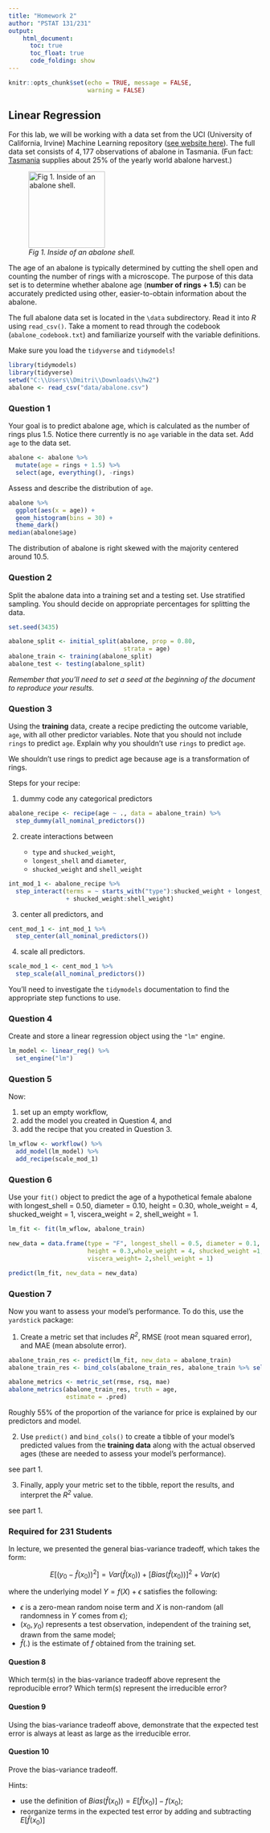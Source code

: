 ```yaml
---
title: "Homework 2"
author: "PSTAT 131/231"
output:
    html_document:
      toc: true
      toc_float: true
      code_folding: show
---
```


```r
knitr::opts_chunk$set(echo = TRUE, message = FALSE,
                      warning = FALSE)
```

## Linear Regression

For this lab, we will be working with a data set from the UCI (University of California, Irvine) Machine Learning repository ([see website here](http://archive.ics.uci.edu/ml/datasets/Abalone)). The full data set consists of $4,177$ observations of abalone in Tasmania. (Fun fact: [Tasmania](https://en.wikipedia.org/wiki/Tasmania "Tasmania") supplies about $25\%$ of the yearly world abalone harvest.)

![*Fig 1. Inside of an abalone shell.*](https://cdn.shopify.com/s/files/1/1198/8002/products/1d89434927bffb6fd1786c19c2d921fb_2000x_652a2391-5a0a-4f10-966c-f759dc08635c_1024x1024.jpg?v=1582320404){width="152"}

The age of an abalone is typically determined by cutting the shell open and counting the number of rings with a microscope. The purpose of this data set is to determine whether abalone age (**number of rings + 1.5**) can be accurately predicted using other, easier-to-obtain information about the abalone.

The full abalone data set is located in the `\data` subdirectory. Read it into *R* using `read_csv()`. Take a moment to read through the codebook (`abalone_codebook.txt`) and familiarize yourself with the variable definitions.

Make sure you load the `tidyverse` and `tidymodels`!

```r
library(tidymodels)
library(tidyverse)
setwd("C:\\Users\\Dmitri\\Downloads\\hw2")
abalone <- read_csv("data/abalone.csv")
```

### Question 1

Your goal is to predict abalone age, which is calculated as the number of rings plus 1.5. Notice there currently is no `age` variable in the data set. Add `age` to the data set.

```r
abalone <- abalone %>% 
  mutate(age = rings + 1.5) %>% 
  select(age, everything(), -rings)
```

Assess and describe the distribution of `age`.

```r
abalone %>% 
  ggplot(aes(x = age)) +
  geom_histogram(bins = 30) +
  theme_dark()
median(abalone$age)
```
The distribution of abalone is right skewed with the majority centered around 10.5.

### Question 2

Split the abalone data into a training set and a testing set. Use stratified sampling. You should decide on appropriate percentages for splitting the data.

```r
set.seed(3435)

abalone_split <- initial_split(abalone, prop = 0.80,
                                strata = age)
abalone_train <- training(abalone_split)
abalone_test <- testing(abalone_split)
```

*Remember that you'll need to set a seed at the beginning of the document to reproduce your results.*

### Question 3

Using the **training** data, create a recipe predicting the outcome variable, `age`, with all other predictor variables. Note that you should not include `rings` to predict `age`. Explain why you shouldn't use `rings` to predict `age`.

We shouldn't use rings to predict age because age is a transformation of rings.

Steps for your recipe:

1.  dummy code any categorical predictors

```r
abalone_recipe <- recipe(age ~ ., data = abalone_train) %>%
  step_dummy(all_nominal_predictors())
```

2.  create interactions between

    -   `type` and `shucked_weight`,
    -   `longest_shell` and `diameter`,
    -   `shucked_weight` and `shell_weight`
    
```r
int_mod_1 <- abalone_recipe %>%
  step_interact(terms = ~ starts_with("type"):shucked_weight + longest_shell:diameter
                + shucked_weight:shell_weight)
```

3.  center all predictors, and

```r
cent_mod_1 <- int_mod_1 %>% 
  step_center(all_nominal_predictors())
```

4.  scale all predictors.

```r
scale_mod_1 <- cent_mod_1 %>% 
  step_scale(all_nominal_predictors())
```

You'll need to investigate the `tidymodels` documentation to find the appropriate step functions to use.

### Question 4

Create and store a linear regression object using the `"lm"` engine.

```r
lm_model <- linear_reg() %>% 
  set_engine("lm")
```

### Question 5

Now:

1.  set up an empty workflow,
2.  add the model you created in Question 4, and
3.  add the recipe that you created in Question 3.

```r
lm_wflow <- workflow() %>% 
  add_model(lm_model) %>% 
  add_recipe(scale_mod_1)
```

### Question 6

Use your `fit()` object to predict the age of a hypothetical female abalone with longest_shell = 0.50, diameter = 0.10, height = 0.30, whole_weight = 4, shucked_weight = 1, viscera_weight = 2, shell_weight = 1.

```r
lm_fit <- fit(lm_wflow, abalone_train)

new_data = data.frame(type = "F", longest_shell = 0.5, diameter = 0.1,
                      height = 0.3,whole_weight = 4, shucked_weight =1,
                      viscera_weight= 2,shell_weight = 1)

predict(lm_fit, new_data = new_data)
```

### Question 7

Now you want to assess your model's performance. To do this, use the `yardstick` package:

1.  Create a metric set that includes *R^2^*, RMSE (root mean squared error), and MAE (mean absolute error).

```r
abalone_train_res <- predict(lm_fit, new_data = abalone_train)
abalone_train_res <- bind_cols(abalone_train_res, abalone_train %>% select(age))

abalone_metrics <- metric_set(rmse, rsq, mae)
abalone_metrics(abalone_train_res, truth = age, 
                estimate = .pred)
```

Roughly 55% of the proportion of the variance for price is explained by our predictors and model.

2.  Use `predict()` and `bind_cols()` to create a tibble of your model's predicted values from the **training data** along with the actual observed ages (these are needed to assess your model's performance).

see part 1.

3.  Finally, apply your metric set to the tibble, report the results, and interpret the *R^2^* value.

see part 1.

### Required for 231 Students

In lecture, we presented the general bias-variance tradeoff, which takes the form:

$$
E[(y_0 - \hat{f}(x_0))^2]=Var(\hat{f}(x_0))+[Bias(\hat{f}(x_0))]^2+Var(\epsilon)
$$

where the underlying model $Y=f(X)+\epsilon$ satisfies the following:

- $\epsilon$ is a zero-mean random noise term and $X$ is non-random (all randomness in $Y$ comes from $\epsilon$);
- $(x_0, y_0)$ represents a test observation, independent of the training set, drawn from the same model;
- $\hat{f}(.)$ is the estimate of $f$ obtained from the training set.

#### Question 8

Which term(s) in the bias-variance tradeoff above represent the reproducible error? Which term(s) represent the irreducible error?

#### Question 9

Using the bias-variance tradeoff above, demonstrate that the expected test error is always at least as large as the irreducible error.

#### Question 10

Prove the bias-variance tradeoff.

Hints:

- use the definition of $Bias(\hat{f}(x_0))=E[\hat{f}(x_0)]-f(x_0)$;
- reorganize terms in the expected test error by adding and subtracting $E[\hat{f}(x_0)]$